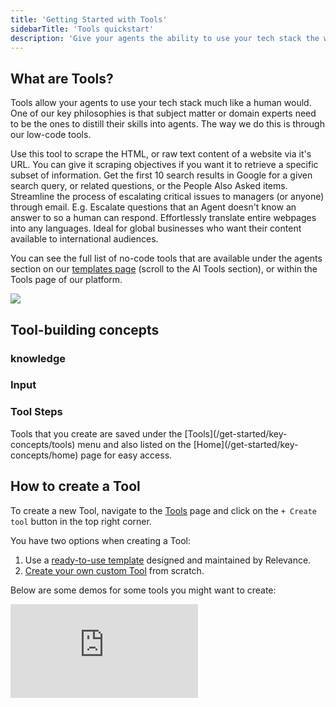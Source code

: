 ```yaml
---
title: 'Getting Started with Tools'
sidebarTitle: 'Tools quickstart'
description: 'Give your agents the ability to use your tech stack the way you would.'
---
```


## What are Tools?

Tools allow your agents to use your tech stack much like a human would. One of our key philosophies is that subject matter or domain experts need to be the ones to distill their skills into agents. The way we do this is through our low-code tools.

<CardGroup cols={2}>
  <Card title="Website scraping" icon="plug-circle-bolt" iconType="duotone" href="https://relevanceai.com/templates/website-scraping-5e6ae">
    Use this tool to scrape the HTML, or raw text content of a website via it's URL. You can give it scraping objectives if you want it to retrieve a specific subset of information.
  </Card>
  <Card title="Google Search" icon="plug-circle-bolt" iconType="duotone" href="https://relevanceai.com/templates/google-search">
    Get the first 10 search results in Google for a given search query, or related questions, or the People Also Asked items.
  </Card>
  <Card title="Escalate to Managers via Email" icon="plug-circle-bolt" iconType="duotone" href="https://relevanceai.com/templates/escalate-to-managers-via-email-7397d">
    Streamline the process of escalating critical issues to managers (or anyone) through email. E.g. Escalate questions that an Agent doesn't know an answer to so a human can respond.
  </Card>
  <Card title="Translate a webpage" icon="plug-circle-bolt" iconType="duotone" href="https://relevanceai.com/templates/translate-webpage-91bcc">
    Effortlessly translate entire webpages into any languages. Ideal for global businesses who want their content available to international audiences.
  </Card>
</CardGroup>

You can see the full list of no-code tools that are available under the agents section on our [templates page](https://relevanceai.com/templates) (scroll to the AI Tools section), or within the Tools page of our platform.

<Frame caption="Screenshot of the Tools Templates page on Relevance AI Platform">
 <img src="/images/tools_templates.png" />
</Frame>

## Tool-building concepts

### knowledge

### Input

### Tool Steps

<Tip>
Tools that you create are saved under the [Tools](/get-started/key-concepts/tools) menu and also listed on the [Home](/get-started/key-concepts/home) page for easy access.
</Tip>



## How to create a Tool

To create a new Tool, navigate to the [Tools](/get-started/key-concepts/tools) page and click on the `+ Create tool` button in the top right corner.

You have two options when creating a Tool:

1. Use a [ready-to-use template](/templates/introduction) designed and maintained by Relevance.
2. [Create your own custom Tool](/build-custom-tools/create-a-tool) from scratch.



Below are some demos for some tools you might want to create:

<CardGroup cols={2}>
  <Card>
    <div
  style={{
    width: '100%',
    position: 'relative',
    paddingTop: '56.25%',
  }}>
  <iframe
    src="https://app.supademo.com/embed/clxjx5jw32kh0t2oeazi7xj5z"
    frameBorder="0"
    allow="clipboard-write"
    webkitallowfullscreen="true"
    mozallowfullscreen="true"
    allowfullscreen
    style={{
      position: 'absolute',
      top: 0,left: 0, width: '100%', height: '100%',
      border: '3px solid #5E43CE',
      borderRadius: '10px',
    }}/>
  </div>
  </Card>
    <Card>
    <div
  style={{
    width: '100%',
    position: 'relative',
    paddingTop: '56.25%',
  }}>
  <iframe
    src="https://app.supademo.com/embed/clxl5taei33ait2oec8gs8587"
    frameBorder="0"
    allow="clipboard-write"
    webkitallowfullscreen="true"
    mozallowfullscreen="true"
    allowfullscreen
    style={{
      position: 'absolute',
      top: 0,left: 0, width: '100%', height: '100%',
      border: '3px solid #5E43CE',
      borderRadius: '10px',
    }}/>
</div>
</Card>
    <Card>
    <div
  style={{
    width: '100%',
    position: 'relative',
    paddingTop: '56.25%',
  }}>
  <iframe
    src="https://app.supademo.com/embed/clxo7u90i3ulat2oeyifng8eh"
    frameBorder="0"
    allow="clipboard-write"
    webkitallowfullscreen="true"
    mozallowfullscreen="true"
    allowfullscreen
    style={{
      position: 'absolute',
      top: 0,left: 0, width: '100%', height: '100%',
      border: '3px solid #5E43CE',
      borderRadius: '10px',
    }}/>
</div>
</Card>
    <Card>
    <div
  style={{
    width: '100%',
    position: 'relative',
    paddingTop: '56.25%',
  }}>
  <iframe
    src="https://app.supademo.com/embed/clxwwd1jo106f12o2drwu7ljq"
    frameBorder="0"
    allow="clipboard-write"
    webkitallowfullscreen="true"
    mozallowfullscreen="true"
    allowfullscreen
    style={{
      position: 'absolute',
      top: 0,left: 0, width: '100%', height: '100%',
      border: '3px solid #5E43CE',
      borderRadius: '10px',
    }}/>
</div>
</Card>
</CardGroup>





## Building a Tool

The Tool Notebook consists of three main tabs:

1. **Use**: Provides an interface to run and test your Tool. Inputs are displayed as a form, and outputs are presented in a viewer supporting Markdown, HTML, and media.

2. **Build**: Where you create your LLM chains. Select from a library of transformations and add them as steps in the chain. Define the expected inputs, such as file or text inputs. Each step can be run individually for testing and debugging.

3. **Logs**: View the execution logs of your Tool to monitor its performance and troubleshoot any issues.

<Frame caption="Screenshot of the Build page in the Notebook">
 <img src="/images/notebook-chain.png" />
</Frame>

## Using a Tool

There are several ways to use an LLM-powered Tool:

1. **App**: Run the Tool directly from the Notebook interface.
2. **Run in bulk**: Process multiple inputs simultaneously.
3. **Chat**: Integrate the Tool into a conversational interface.
4. **Schedule**: Set up automated runs of the Tool at specific intervals.
5. **API**: Access the Tool programmatically through an API.

<Frame caption="Screenshot of the App page in the Notebook">
 <img src="/images/notebook-app.png" />
</Frame>

## Next Steps

Now that you have a basic understanding of Tools in Relevance, you can:

- Explore the [ready-to-use templates](/templates/introduction) to get started quickly.
- Learn how to [create your own custom Tool](/build-custom-tools/create-a-tool) step-by-step.
- Dive deeper into the available components and configurations for building powerful AI-driven solutions.

If you have any questions or need assistance, reach out to our support team or join our community forums for further guidance.